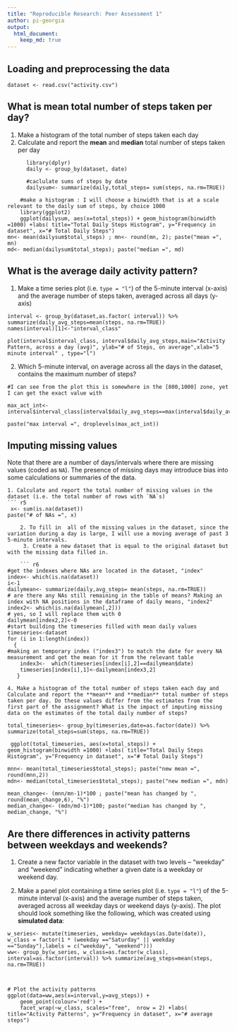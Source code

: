 ```yaml
---
title: "Reproducible Research: Peer Assessment 1"
author: pi-georgia
output: 
  html_document:
    keep_md: true
---
```



## Loading and preprocessing the data

``` r1
dataset <- read.csv("activity.csv")
```

## What is mean total number of steps taken per day?

  1. Make a histogram of the total number of steps taken each day
  2. Calculate and report the **mean** and **median** total number of steps taken per day
``` r2
      library(dplyr)
      daily <- group_by(dataset, date) 

      #caclulate sums of steps by date
      dailysum<- summarize(daily,total_steps= sum(steps, na.rm=TRUE))

    #make a histogram : I will choose a binwidth that is at a scale relevant to the daily sum of steps, by choice 1000
    library(ggplot2)
    ggplot(dailysum, aes(x=total_steps)) + geom_histogram(binwidth =1000) +labs( title="Total Daily Steps Histogram", y="Frequency in dataset", x="# Total Daily Steps")
mn<- mean(dailysum$total_steps) ; mn<- round(mn, 2); paste("mean =", mn)
md<- median(dailysum$total_steps); paste("median =", md)

```
## What is the average daily activity pattern?

1. Make a time series plot (i.e. `type = "l"`) of the 5-minute interval (x-axis) and the average number of steps taken, averaged across all days (y-axis)
``` r3
interval <- group_by(dataset,as.factor( interval)) %>% summarize(daily_avg_steps=mean(steps, na.rm=TRUE))
names(interval)[1]<-"interval_class"

plot(interval$interval_class, interval$daily_avg_steps,main="Activity Pattern, across a day (avg)", ylab="# of Steps, on average",xlab="5 minute interval" , type="l")
```
2. Which 5-minute interval, on average across all the days in the dataset, contains the maximum number of steps?
``` r4
#I can see from the plot this is somewhere in the [800,1000] zone, yet I can get the exact value with 

max_act_int<- interval$interval_class[interval$daily_avg_steps==max(interval$daily_avg_steps)]

paste("max interval =", droplevels(max_act_int))

```
## Imputing missing values
Note that there are a number of days/intervals where there are missing
values (coded as `NA`). The presence of missing days may introduce
bias into some calculations or summaries of the data.

    1. Calculate and report the total number of missing values in the dataset (i.e. the total number of rows with `NA`s)
    ``` r5
     x<- sum(is.na(dataset))
    paste("# of NAs =", x)
```
    2. To fill in  all of the missing values in the dataset, since the variation during a day is large, I will use a moving average of past 3 5-minute intervals. 
     3. Create a new dataset that is equal to the original dataset but with the missing data filled in.
     
    ``` r6
#get the indexes where NAs are located in the dataset, "index"    
index<- which(is.na(dataset))
i<-1
dailymean<- summarize(daily,avg_steps= mean(steps, na.rm=TRUE))
# are there any NAs still remaining in the table of means? Making an index with NA positions in the dataframe of daily means, "index2"
index2<- which(is.na(dailymean[,2]))
# yes, so I will replace them with 0 
dailymean[index2,2]<-0
#start building the timeseries filled with mean daily values
timeseries<-dataset
for (i in 1:length(index)) 
  {
#making an temporary index ("index3") to match the date for every NA measurement and get the mean for it from the relevant table
    index3<-  which(timeseries[index[i],2]==dailymean$date)
    timeseries[index[i],1]<-dailymean[index3,2] 
   }   
```
   

    4. Make a histogram of the total number of steps taken each day and Calculate and report the **mean** and **median** total number of steps taken per day. Do these values differ from the estimates from the first part of the assignment? What is the impact of imputing missing data on the estimates of the total daily number of steps?

``` r7
total_timeseries<- group_by(timeseries,date=as.factor(date)) %>% summarize(total_steps=sum(steps, na.rm=TRUE))

 ggplot(total_timeseries, aes(x=total_steps)) + geom_histogram(binwidth =1000) +labs( title="Total Daily Steps Histogram", y="Frequency in dataset", x="# Total Daily Steps")

mnn<- mean(total_timeseries$total_steps); paste("new mean =", round(mnn,2))
mdn<- median(total_timeseries$total_steps); paste("new median =", mdn)

mean_change<- (mnn/mn-1)*100 ; paste("mean has changed by ", round(mean_change,6), "%")
median_change<- (mdn/md-1)*100; paste("median has changed by ", median_change, "%")
```


## Are there differences in activity patterns between weekdays and weekends?


1. Create a new factor variable in the dataset with two levels -- "weekday" and "weekend" indicating whether a given date is a weekday or weekend day.

1. Make a panel plot containing a time series plot (i.e. `type = "l"`) of the 5-minute interval (x-axis) and the average number of steps taken, averaged across all weekday days or weekend days (y-axis). The plot should look something like the following, which was created using **simulated data**:
``` r8
w_series<- mutate(timeseries, weekday= weekdays(as.Date(date)), w_class = factor(1 * (weekday =="Saturday" || weekday =="Sunday"),labels = c("weekday", "weekend")))
ww<- group_by(w_series, w_class=as.factor(w_class), interval=as.factor(interval)) %>% summarize(avg_steps=mean(steps, na.rm=TRUE))



# Plot the activity patterns
ggplot(data=ww,aes(x=interval,y=avg_steps)) +
    geom_point(colour='red') +
    facet_wrap(~w_class, scales="free",  nrow = 2) +labs( title="Activity Patterns", y="Frequency in dataset", x="# average steps")

```